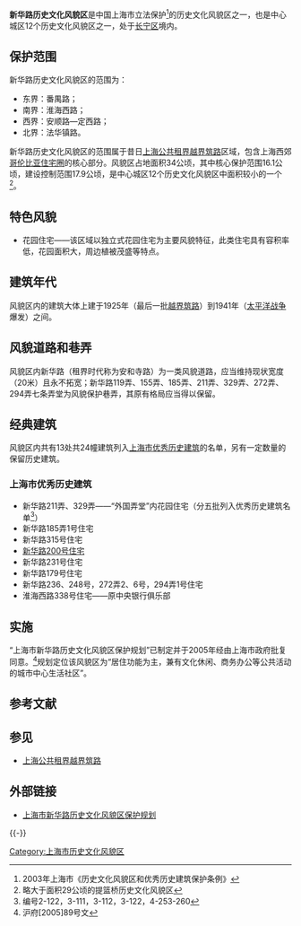 '''新华路历史文化风貌区'''是中国上海市立法保护<ref>2003年上海市《历史文化风貌区和优秀历史建筑保护条例》</ref>的历史文化风貌区之一，也是中心城区12个历史文化风貌区之一，处于[[长宁区|长宁区]]境内。

== 保护范围 ==
新华路历史文化风貌区的范围为：
*东界：番禺路；
*南界：淮海西路；
*西界：安顺路—定西路；
*北界：法华镇路。

新华路历史文化风貌区的范围属于昔日[[上海公共租界越界筑路|上海公共租界越界筑路]]区域，包含上海西郊[[哥伦比亚住宅圈|哥伦比亚住宅圈]]的核心部分。风貌区占地面积34公顷，其中核心保护范围16.1公顷，建设控制范围17.9公顷，是中心城区12个历史文化风貌区中面积较小的一个<ref>略大于面积29公顷的提篮桥历史文化风貌区</ref>。

== 特色风貌 ==
*花园住宅——该区域以独立式花园住宅为主要风貌特征，此类住宅具有容积率低，花园面积大，周边植被茂盛等特点。

== 建筑年代 ==
风貌区内的建筑大体上建于1925年（最后一批[[越界筑路|越界筑路]]）到1941年（[[太平洋战争|太平洋战争]]爆发）之间。

== 风貌道路和巷弄 ==
风貌区内新华路（租界时代称为安和寺路）为一类风貌道路，应当维持现状宽度（20米）且永不拓宽；新华路119弄、155弄、185弄、211弄、329弄、272弄、294弄七条弄堂为风貌保护巷弄，其原有格局应当得以保留。

== 经典建筑 ==
风貌区内共有13处共24幢建筑列入[[上海市优秀历史建筑|上海市优秀历史建筑]]的名单，另有一定数量的保留历史建筑。
=== 上海市优秀历史建筑 ===
*新华路211弄、329弄——“外国弄堂”内花园住宅（分五批列入优秀历史建筑名单<ref>编号2-122，3-111，3-112，3-122，4-253-260</ref>） 
*新华路185弄1号住宅  
*新华路315号住宅     
*[[新华路200号住宅|新华路200号住宅]]
*新华路231号住宅
*新华路179号住宅 
*新华路236、248号，272弄2、6号，294弄1号住宅  
*淮海西路338号住宅——原中央银行俱乐部

== 实施 ==
“上海市新华路历史文化风貌区保护规划”已制定并于2005年经由上海市政府批复同意。<ref>沪府[2005]89号文</ref>规划定位该风貌区为“居住功能为主，兼有文化休闲、商务办公等公共活动的城市中心生活社区”。

== 参考文献 ==
{{Reflist}}

== 参见 ==
*[[上海公共租界越界筑路|上海公共租界越界筑路]]

==外部链接==
*[https://web.archive.org/web/20140421064035/http://218.242.36.250/News_Show.aspx?id=8285&type=1 上海市新华路历史文化风貌区保护规划]
{{-}}
{{上海市历史文化风貌区}}

[[Category:上海市历史文化风貌区|Category:上海市历史文化风貌区]]